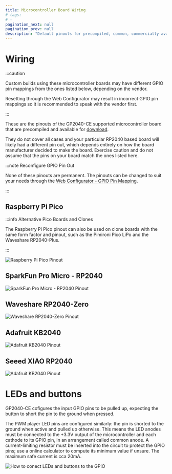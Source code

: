 ```yaml
---
title: Microcontroller Board Wiring
# tags:
# -
pagination_next: null
pagination_prev: null
description: "Default pinouts for precompiled, common, commercially available microcontroller boards"
---
```


# Wiring

:::caution

Custom builds using these microcontroller boards may have different GPIO pin mappings from the ones listed below, depending on the vendor.

Resetting through the Web Configurator may result in incorrect GPIO pin mappings so it is recommended to speak with the vendor first.

:::

These are the pinouts of the GP2040-CE supported microcontroller board that are precompiled and available for [download](/downloads).

They do not cover all cases and your particular RP2040 based board will likely had a different pin out, which depends entirely on how the board manufacturer decided to make the board. Exercise caution and do not assume that the pins on your board match the ones listed here.

:::note Reconfigure GPIO Pin Out

None of these pinouts are permanent. The pinouts can be changed to suit your needs through the [Web Configurator - GPIO Pin Mapping](../web-configurator/menu-pages/02-gpio-pin-mapping.mdx).

:::

## Raspberry Pi Pico

:::info Alternative Pico Boards and Clones

The Raspberry Pi Pico pinout can also be used on clone boards with the same form factor and pinout, such as the Pimironi Pico LiPo and the Waveshare RP2040-Plus.

:::

![Raspberry Pi Pico Pinout](../assets/wiring/RaspberryPiPico_Pinout.svg)

## SparkFun Pro Micro - RP2040

![SparkFun Pro Micro - RP2040 Pinout](../assets/wiring/SparkFunProMicroRP2040_Pinout.svg)

## Waveshare RP2040-Zero

![Waveshare RP2040-Zero Pinout](../assets/wiring/WaveshareRP2040Zero_Pinout.svg)

## Adafruit KB2040

![Adafruit KB2040 Pinout](../assets/wiring/AdafruitKB2040_Pinout.svg)

## Seeed XIAO RP2040

![Adafruit KB2040 Pinout](../assets/wiring/SeeedXIAORP2040_Pinout.png)

# LEDs and buttons

GP2040-CE cofigures the input GPIO pins to be pulled up, expecting the button to short the pin to the ground when pressed.

The PWM player LED pins are configured similarly: the pin is shorted to the ground when active and pulled up otherwise. This means the LED anodes must be connected to the +3.3V output of the microcontroller and each cathode to its GPIO pin, in an arrangement called common anode. A current-limiting resistor must be inserted into the circuit to protect the GPIO pins; use a online calculator to compute its minimum value if unsure. The maximum safe current is cca 20mA.

![How to conect LEDs and buttons to the GPIO](../assets/wiring/Buttons_LEDs_Schematics.png)
